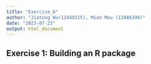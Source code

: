 ```yaml
---
title: "Exercise_6"
author: "Jiatong Wu(12449315), Miao Mou (12486390)"
date: "2023-07-23"
output: html_document
---
```

## Exercise 1: Building an R package
